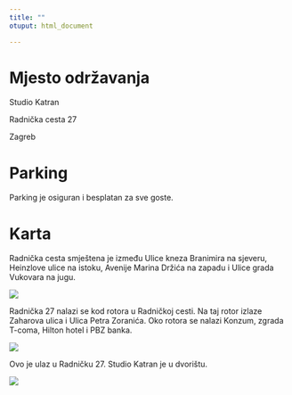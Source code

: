```yaml
---
title: ""
otuput: html_document

---
```


# Mjesto održavanja

Studio Katran

Radnička cesta 27

Zagreb

# Parking
Parking je osiguran i  besplatan za sve goste.

# Karta
Radnička cesta smještena je između Ulice kneza Branimira na sjeveru, Heinzlove ulice na istoku, Avenije Marina Držića na zapadu i Ulice grada Vukovara na jugu.

![](katran_1.PNG)

Radnička 27 nalazi se kod rotora u Radničkoj cesti. Na taj rotor izlaze Zaharova ulica i Ulica Petra Zoranića. Oko rotora se nalazi Konzum, zgrada T-coma, Hilton hotel i PBZ banka.

![](katran2.PNG)

Ovo je ulaz u Radničku 27. Studio Katran je u dvorištu.

![](katran_ulaz.PNG)



